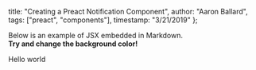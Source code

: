   title: "Creating a Preact Notification Component",
  author: "Aaron Ballard",
  tags: ["preact", "components"],
  timestamp: "3/21/2019"
};

Below is an example of JSX embedded in Markdown. <br /> **Try and change
the background color!**

Hello world
